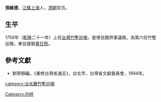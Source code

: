 '''孫維德'''，[[江蘇|江蘇]][[上海|上海]]人，[[清朝|清朝]]官员。

== 生平 ==
1756年（[[乾隆|乾隆]]二十一年）上任[[台灣|台灣]][[竹塹|竹塹]][[巡檢|巡檢]]，是律呂館供事議敘。為第六任竹塹巡檢，奉旨接替[[章日照|章日照]]。

==參考文獻==
*劉寧顏編，《重修台灣省通志》，台北市，台灣省文獻委員會，1994年。

{{start box}}
{{s-off}}
{{s-before|[[章日照|章日照]]}}
{{s-title|[[台灣|台灣]][[竹塹|竹塹]][[巡檢|巡檢]]|1756年上任}}
{{s-after|[[盧廷梁|盧廷梁]]}}
{{end box}}
{{清朝人物小作品}}

[[category:淡水廳竹塹巡檢|category:淡水廳竹塹巡檢]]
[[Category:孙姓|Category:孙姓]]